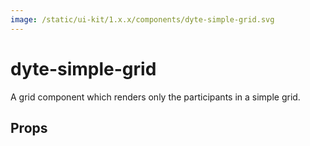 ```yaml
---
image: /static/ui-kit/1.x.x/components/dyte-simple-grid.svg
---
```


# dyte-simple-grid

A grid component which renders only the participants in a simple grid.

## Props

<PropsTable of="dyte-simple-grid" />
